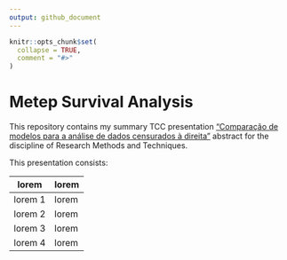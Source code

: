 ```yaml
---
output: github_document
---
```


<!-- README.md is generated from README.Rmd. Please edit that file -->

```r
knitr::opts_chunk$set(
  collapse = TRUE,
  comment = "#>"
)
```

# Metep Survival Analysis

This repository contains my summary TCC presentation ["Comparação de modelos para a análise de dados censurados à direita"](https://app.uff.br/riuff/handle/1/13527) abstract for the discipline of Research Methods and Techniques.

This presentation consists:

lorem  | lorem
--------- | ------
lorem 1 | lorem
lorem 2 | lorem
lorem 3 | lorem
lorem 4 | lorem